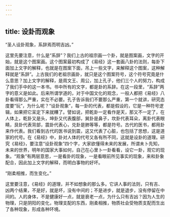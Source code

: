 ```yaml
---
---
---
```

title: 设卦而观象
---




“圣人设卦观象，系辞焉而明吉凶。”

这里先要注意，什么是“系辞”？我们上古的祖宗画一个卦，就是图案画，文字的开始，就是这个图案画。这个图案最初构成了《易经》这一套画八卦的法则，每卦下面加上文字的解释，也就是在图案下面，吊上一些文字，来解释这个图案，这种解释就是“系辞”。上古我们的老祖宗画卦，就只是这个图案符号，这个符号究竟是什么意思？加上文字的解释，是周文王、周公，加上孔子，他们三个人的努力，构成了我们手中的这一本书。书中所有的文字，都是卦的系辞。在这一段里，“系辞”两字的意义是如此。后来所谓学道的，对于中国文化的观念，一般人都把《易经》八卦看得那么严重，实在不必要。孔子告诉我们不要那么严重，第一个就讲，研究态度要“玩”，为什么呢？“设卦观象”，每一卦的代表，都是假设的，它是一种符号逻辑，如果把它呆定下来就糟了。譬如说，把乾卦一定看作是天，那又不一定了，在人体上，乾卦又是头，坤卦又代表腹部，巽卦是鼻子，坎卦代表耳朵，离卦代表眼睛，艮卦代表背部，震卦代表心，兑卦是肺等等，都是符号。古代的医书，都用卦来作代表。我们看到古代的医书说到震，这又代表了心脏，也包括了思想，这是道家的代号。在《易经》中，卦对人体的代号又各有所不同，这就是设卦的道理。研究《易经》，要注意“设卦观象”四个字，大家欲懂得未来的发展，所谓未卜先知，未来的世界，明年的国家大事如何，自己在心里卜一卦看看，设它一卦，观它的现象。“观象”有两层意思，一是看卦的现象，一是看眼前所见事实的现象，来和卦象配合，因此加上文字的解释，而明白事物的好坏。

“刚柔相推，而生变化。”

这里要注意，《易经》的道理，并不如想象的那么多。它讲人事的法则，只有吉、凶两个结果，不是好，就是坏，没有中间的；不是进步，就是退步，没有停留在中间的。人的身体，不是健康好一点，就是衰老一点，为什么只有吉凶？因为人生的物理，只是阴阳的变化，物理支配的东西，刚柔相推，物质社会受物质支配而生出了各种现象，形成各种环境。